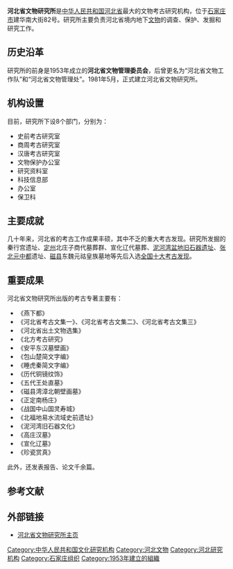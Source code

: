 '''河北省文物研究所'''是[[中华人民共和国|中华人民共和国]][[河北省|河北省]]最大的文物考古研究机构，位于[[石家庄市|石家庄市]]建华南大街82号。研究所主要负责河北省境内地下[[文物|文物]]的调查、保护、发掘和研究工作。

==历史沿革==
研究所的前身是1953年成立的'''河北省文物管理委员会'''，后曾更名为“河北省文物工作队”和“河北省文物管理处”。1981年5月，正式建立河北省文物研究所。

==机构设置==
目前，研究所下设8个部门，分别为：
*史前考古研究室
*商周考古研究室
*汉唐考古研究室
*文物保护办公室
*研究资料室
*科技信息部
*办公室
*保卫科

==主要成就==
几十年来，河北省的考古工作成果丰硕，其中不乏的重大考古发现。研究所发掘的秦行宫遗址、[[定州|定州]]北庄子商代墓葬群、宣化辽代墓葬、[[泥河湾遗址|泥河湾盆地旧石器遗址]]、[[张北|张北]][[元中都|元中都]]遗址、[[磁县|磁县]]东魏元祜皇族墓地等先后入选[[全国十大考古新发现|全国十大考古发现]]。

==重要成果==
河北省文物研究所出版的考古专著主要有：
*《燕下都》
*《河北省考古文集一》、《河北省考古文集二》、《河北省考古文集三》
*《河北省出土文物选集》
*《北方考古研究》
*《安平东汉墓壁画》
*《包山楚简文字编》
*《睡虎秦简文字编》
*《历代铜镜纹饰》
*《五代王处直墓》
*《磁县湾漳北朝壁画墓》
*《正定南杨庄》
*《战国中山国灵寿城》
*《北福地易水流域史前遗址》
*《泥河湾旧石器文化》
*《高庄汉墓》
*《宣化辽墓》
*《珍瓷赏真》
此外，还发表报告、论文千余篇。

== 参考文献 ==
{{Reflist}}

== 外部链接 ==
* {{zh}}[https://web.archive.org/web/20090504162903/http://www.hebwwyjs.cn/ 河北省文物研究所主页]

[[Category:中华人民共和国文化研究机构|Category:中华人民共和国文化研究机构]]
[[Category:河北文物|Category:河北文物]]
[[Category:河北研究机构|Category:河北研究机构]]
[[Category:石家庄组织|Category:石家庄组织]]
[[Category:1953年建立的組織|Category:1953年建立的組織]]